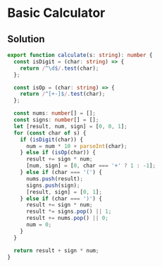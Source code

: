 # Basic Calculator

## Solution

```typescript filename="solution.ts" copy
export function calculate(s: string): number {
  const isDigit = (char: string) => {
    return /^\d$/.test(char);
  };

  const isOp = (char: string) => {
    return /^[+-]$/.test(char);
  };

  const nums: number[] = [];
  const signs: number[] = [];
  let [result, num, sign] = [0, 0, 1];
  for (const char of s) {
    if (isDigit(char)) {
      num = num * 10 + parseInt(char);
    } else if (isOp(char)) {
      result += sign * num;
      [num, sign] = [0, char === '+' ? 1 : -1];
    } else if (char === '(') {
      nums.push(result);
      signs.push(sign);
      [result, sign] = [0, 1];
    } else if (char === ')') {
      result += sign * num;
      result *= signs.pop() || 1;
      result += nums.pop() || 0;
      num = 0;
    }
  }

  return result + sign * num;
}
```
